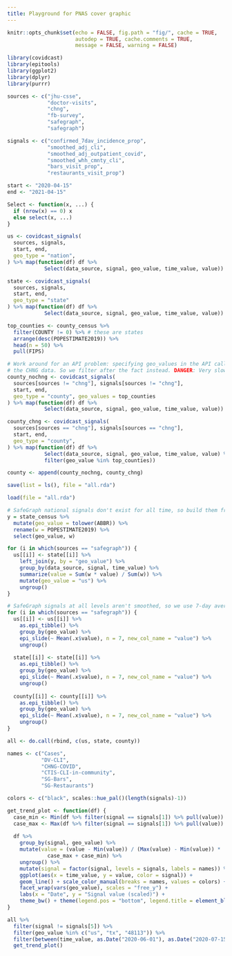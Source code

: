 ```yaml
---
title: Playground for PNAS cover graphic 
---
```


```r
knitr::opts_chunk$set(echo = FALSE, fig.path = "fig/", cache = TRUE, 
                      autodep = TRUE, cache.comments = TRUE,
                      message = FALSE, warning = FALSE)

library(covidcast)
library(epitools)
library(ggplot2)
library(dplyr)
library(purrr)
```

```r
sources <- c("jhu-csse", 
             "doctor-visits", 
             "chng", 
             "fb-survey", 
             "safegraph",
             "safegraph")

signals <- c("confirmed_7dav_incidence_prop",
             "smoothed_adj_cli",
             "smoothed_adj_outpatient_covid",
             "smoothed_whh_cmnty_cli",
             "bars_visit_prop",
             "restaurants_visit_prop")

start <- "2020-04-15"
end <- "2021-04-15"

Select <- function(x, ...) { 
  if (nrow(x) == 0) x
  else select(x, ...) 
}

us <- covidcast_signals(
  sources, signals,
  start, end, 
  geo_type = "nation",
) %>% map(function(df) df %>% 
            Select(data_source, signal, geo_value, time_value, value))
```

```r
state <- covidcast_signals(
  sources, signals,
  start, end, 
  geo_type = "state"
) %>% map(function(df) df %>% 
            Select(data_source, signal, geo_value, time_value, value))
```

```r
top_counties <- county_census %>%
  filter(COUNTY != 0) %>% # these are states
  arrange(desc(POPESTIMATE2019)) %>%
  head(n = 50) %>%
  pull(FIPS)

# Work around for an API problem: specifying geo_values in the API call fails on
# the CHNG data. So we filter after the fact instead. DANGER: Very slow.
county_nochng <- covidcast_signals(
  sources[sources != "chng"], signals[sources != "chng"],
  start, end, 
  geo_type = "county", geo_values = top_counties
) %>% map(function(df) df %>% 
            Select(data_source, signal, geo_value, time_value, value))

county_chng <- covidcast_signals(
  sources[sources == "chng"], signals[sources == "chng"],
  start, end, 
  geo_type = "county", 
) %>% map(function(df) df %>% 
            Select(data_source, signal, geo_value, time_value, value) %>%
            filter(geo_value %in% top_counties))

county <- append(county_nochng, county_chng)
```

```r
save(list = ls(), file = "all.rda")
```

```r
load(file = "all.rda")
```

```r
# SafeGraph national signals don't exist for all time, so build them from states
y = state_census %>% 
  mutate(geo_value = tolower(ABBR)) %>% 
  rename(w = POPESTIMATE2019) %>%
  select(geo_value, w) 

for (i in which(sources == "safegraph")) {  
  us[[i]] <- state[[i]] %>% 
    left_join(y, by = "geo_value") %>% 
    group_by(data_source, signal, time_value) %>%
    summarize(value = Sum(w * value) / Sum(w)) %>%
    mutate(geo_value = "us") %>%
    ungroup()
} 
```

```r
# SafeGraph signals at all levels aren't smoothed, so we use 7-day averaging
for (i in which(sources == "safegraph")) {  
  us[[i]] <- us[[i]] %>% 
    as.epi_tibble() %>% 
    group_by(geo_value) %>%
    epi_slide(~ Mean(.x$value), n = 7, new_col_name = "value") %>%
    ungroup() 
  
  state[[i]] <- state[[i]] %>% 
    as.epi_tibble() %>% 
    group_by(geo_value) %>%
    epi_slide(~ Mean(.x$value), n = 7, new_col_name = "value") %>%
    ungroup() 
  
  county[[i]] <- county[[i]] %>% 
    as.epi_tibble() %>% 
    group_by(geo_value) %>%
    epi_slide(~ Mean(.x$value), n = 7, new_col_name = "value") %>%
    ungroup() 
}
```

```r
all <- do.call(rbind, c(us, state, county))
```

```r
names <- c("Cases", 
           "DV-CLI", 
           "CHNG-COVID", 
           "CTIS-CLI-in-community",
           "SG-Bars", 
           "SG-Restaurants")

colors <- c("black", scales::hue_pal()(length(signals)-1))

get_trend_plot <- function(df) {
  case_min <- Min(df %>% filter(signal == signals[1]) %>% pull(value))
  case_max <- Max(df %>% filter(signal == signals[1]) %>% pull(value))
  
  df %>%
    group_by(signal, geo_value) %>%
    mutate(value = (value - Min(value)) / (Max(value) - Min(value)) * 
             case_max + case_min) %>%
    ungroup() %>%
    mutate(signal = factor(signal, levels = signals, labels = names)) %>%
    ggplot(aes(x = time_value, y = value, color = signal)) +
    geom_line() + scale_color_manual(breaks = names, values = colors) +
    facet_wrap(vars(geo_value), scales = "free_y") + 
    labs(x = "Date", y = "Signal value (scaled)") +
    theme_bw() + theme(legend.pos = "bottom", legend.title = element_blank())
}
```

```r
all %>%
  filter(signal != signals[5]) %>%
  filter(geo_value %in% c("us", "tx", "48113")) %>%
  filter(between(time_value, as.Date("2020-06-01"), as.Date("2020-07-15"))) %>%
  get_trend_plot()
```
